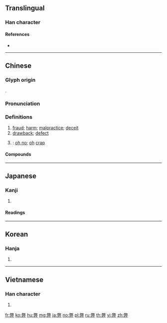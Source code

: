 ==Translingual==

===Han character===
{{Han char|rn=55|rad=廾|as=12|sn=15|four=98444|canj=FKT|ids=⿱敝廾}}

====References====
* {{Han ref|kx=0354.340|dkj=09644|dj=0670.050|hdz=10518.170|uh=5F0A|ud=24330|bh=B9FA|bd=47610}}

----

==Chinese==
{{zh-forms}}

===Glyph origin===
{{Han etym}}
{{Han compound|敝|廾|c1=p|c2=s|ls=psc}}.

===Pronunciation===
{{zh-pron
|m=bì
|c=bai6
|mn=pè
|mc=
|oc=y
|cat=n,v,c:intj
}}

===Definitions===
{{zh-hanzi}}

# [[fraud]]; [[harm]]; [[malpractice]]; [[deceit]]
# [[drawback]]; [[defect]]
# {{lb|zh|Cantonese}} {{n-g|used to indicate a realisation that something is wrong}}: [[oh no]]; [[oh]] [[crap]]

====Compounds====
{{zh-der|凋弊|弊衣簞食|弊衣疏食|弊病|作弊|弊案|利弊|弊倖|利弊參半|徇私作弊|弊政|徇私舞弊|弊車駑馬|弊車羸馬|弊絕風清|弊端|弊竇|弊帚自珍|弊帚千金|弊履|利弊互見|宿弊|弊害|利多於弊|利弊得失|切中時弊|積久弊生|營私舞弊|民力凋弊|流弊|時弊|杜弊|積弊|歲弊|私弊|無私有弊|百弊叢生|疲弊|為法自弊|除弊|補偏救弊|裘弊金盡|興利剔弊|革弊|舞弊|罷弊|風清弊絕|醫時救弊|興利除弊|防弊除害|齒弊舌存|金舌弊口|貪汙舞弊|舌弊耳聾}}

----

==Japanese==

===Kanji===
{{ja-kanji|grade=c|rs=廾12}}

# {{defn|lang=ja|sort=廾12}}

====Readings====
{{ja-readings|goon=[[べ]] (be)|kanon=[[へい]] (hei)|kun=[[つかれる]] (tsukareru), [[くるしむ]] (kurushimu), [[やぶれる]] (yabureru)}}

----

==Korean==

===Hanja===
{{ko-hanja|hangeul=폐|eumhun=|rv=pye|mr=p'ye|y=phyey}}

# {{defn|lang=ko|sort=廾12}}

----

==Vietnamese==

===Han character===
{{vi-hantu|[[tệ]], [[giẻ]]|rs=廾12}}

# {{defn|lang=vi|sort=廾12}}

[[fr:弊]]
[[ko:弊]]
[[hu:弊]]
[[mg:弊]]
[[ja:弊]]
[[no:弊]]
[[pl:弊]]
[[ru:弊]]
[[th:弊]]
[[vi:弊]]
[[zh:弊]]